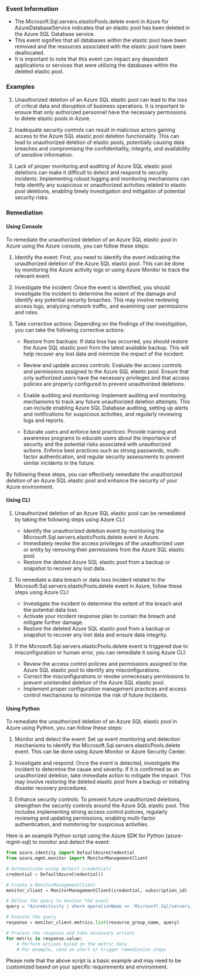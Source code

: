 
### Event Information

- The Microsoft.Sql.servers.elasticPools.delete event in Azure for AzureDatabaseService indicates that an elastic pool has been deleted in the Azure SQL Database service.
- This event signifies that all databases within the elastic pool have been removed and the resources associated with the elastic pool have been deallocated.
- It is important to note that this event can impact any dependent applications or services that were utilizing the databases within the deleted elastic pool.


### Examples

1. Unauthorized deletion of an Azure SQL elastic pool can lead to the loss of critical data and disruption of business operations. It is important to ensure that only authorized personnel have the necessary permissions to delete elastic pools in Azure.

2. Inadequate security controls can result in malicious actors gaining access to the Azure SQL elastic pool deletion functionality. This can lead to unauthorized deletion of elastic pools, potentially causing data breaches and compromising the confidentiality, integrity, and availability of sensitive information.

3. Lack of proper monitoring and auditing of Azure SQL elastic pool deletions can make it difficult to detect and respond to security incidents. Implementing robust logging and monitoring mechanisms can help identify any suspicious or unauthorized activities related to elastic pool deletions, enabling timely investigation and mitigation of potential security risks.

### Remediation

#### Using Console

To remediate the unauthorized deletion of an Azure SQL elastic pool in Azure using the Azure console, you can follow these steps:

1. Identify the event: First, you need to identify the event indicating the unauthorized deletion of the Azure SQL elastic pool. This can be done by monitoring the Azure activity logs or using Azure Monitor to track the relevant event.

2. Investigate the incident: Once the event is identified, you should investigate the incident to determine the extent of the damage and identify any potential security breaches. This may involve reviewing access logs, analyzing network traffic, and examining user permissions and roles.

3. Take corrective actions: Depending on the findings of the investigation, you can take the following corrective actions:

   - Restore from backups: If data loss has occurred, you should restore the Azure SQL elastic pool from the latest available backup. This will help recover any lost data and minimize the impact of the incident.

   - Review and update access controls: Evaluate the access controls and permissions assigned to the Azure SQL elastic pool. Ensure that only authorized users have the necessary privileges and that access policies are properly configured to prevent unauthorized deletions.

   - Enable auditing and monitoring: Implement auditing and monitoring mechanisms to track any future unauthorized deletion attempts. This can include enabling Azure SQL Database auditing, setting up alerts and notifications for suspicious activities, and regularly reviewing logs and reports.

   - Educate users and enforce best practices: Provide training and awareness programs to educate users about the importance of security and the potential risks associated with unauthorized actions. Enforce best practices such as strong passwords, multi-factor authentication, and regular security assessments to prevent similar incidents in the future.

By following these steps, you can effectively remediate the unauthorized deletion of an Azure SQL elastic pool and enhance the security of your Azure environment.

#### Using CLI

1. Unauthorized deletion of an Azure SQL elastic pool can be remediated by taking the following steps using Azure CLI:
   - Identify the unauthorized deletion event by monitoring the Microsoft.Sql.servers.elasticPools.delete event in Azure.
   - Immediately revoke the access privileges of the unauthorized user or entity by removing their permissions from the Azure SQL elastic pool.
   - Restore the deleted Azure SQL elastic pool from a backup or snapshot to recover any lost data.

2. To remediate a data breach or data loss incident related to the Microsoft.Sql.servers.elasticPools.delete event in Azure, follow these steps using Azure CLI:
   - Investigate the incident to determine the extent of the breach and the potential data loss.
   - Activate your incident response plan to contain the breach and mitigate further damage.
   - Restore the deleted Azure SQL elastic pool from a backup or snapshot to recover any lost data and ensure data integrity.

3. If the Microsoft.Sql.servers.elasticPools.delete event is triggered due to misconfiguration or human error, you can remediate it using Azure CLI:
   - Review the access control policies and permissions assigned to the Azure SQL elastic pool to identify any misconfigurations.
   - Correct the misconfigurations or revoke unnecessary permissions to prevent unintended deletion of the Azure SQL elastic pool.
   - Implement proper configuration management practices and access control mechanisms to minimize the risk of future incidents.

#### Using Python

To remediate the unauthorized deletion of an Azure SQL elastic pool in Azure using Python, you can follow these steps:

1. Monitor and detect the event: Set up event monitoring and detection mechanisms to identify the Microsoft.Sql.servers.elasticPools.delete event. This can be done using Azure Monitor or Azure Security Center.

2. Investigate and respond: Once the event is detected, investigate the incident to determine the cause and severity. If it is confirmed as an unauthorized deletion, take immediate action to mitigate the impact. This may involve restoring the deleted elastic pool from a backup or initiating disaster recovery procedures.

3. Enhance security controls: To prevent future unauthorized deletions, strengthen the security controls around the Azure SQL elastic pool. This includes implementing strong access control policies, regularly reviewing and updating permissions, enabling multi-factor authentication, and monitoring for suspicious activities.

Here is an example Python script using the Azure SDK for Python (azure-mgmt-sql) to monitor and detect the event:

```python
from azure.identity import DefaultAzureCredential
from azure.mgmt.monitor import MonitorManagementClient

# Authenticate using default credentials
credential = DefaultAzureCredential()

# Create a MonitorManagementClient
monitor_client = MonitorManagementClient(credential, subscription_id)

# Define the query to monitor the event
query = "AzureActivity | where operationName == 'Microsoft.Sql/servers/elasticPools/delete'"

# Execute the query
response = monitor_client.metrics.list(resource_group_name, query)

# Process the response and take necessary actions
for metric in response.value:
    # Perform actions based on the metric data
    # For example, send an alert or trigger remediation steps
```

Please note that the above script is a basic example and may need to be customized based on your specific requirements and environment.


